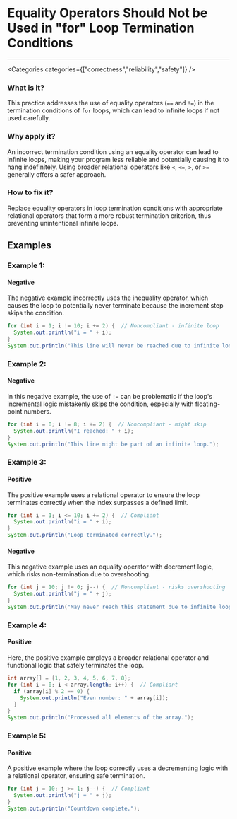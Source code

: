 

# Equality Operators Should Not be Used in "for" Loop Termination Conditions

<Severity severity={SeverityLevels.HIGH} />

---

<Categories categories={["correctness","reliability","safety"]} />

### What is it?
This practice addresses the use of equality operators (`==` and `!=`) in the termination conditions of `for` loops, which can lead to infinite loops if not used carefully.

### Why apply it?
An incorrect termination condition using an equality operator can lead to infinite loops, making your program less reliable and potentially causing it to hang indefinitely. Using broader relational operators like `<`, `<=`, `>`, or `>=` generally offers a safer approach.

### How to fix it?
Replace equality operators in loop termination conditions with appropriate relational operators that form a more robust termination criterion, thus preventing unintentional infinite loops.

## Examples

### Example 1:

<!-- #example -->

#### Negative

<!-- #example_negative_description -->
The negative example incorrectly uses the inequality operator, which causes the loop to potentially never terminate because the increment step skips the condition.

<!-- #example_negative_code -->
```java
for (int i = 1; i != 10; i += 2) {  // Noncompliant - infinite loop
  System.out.println("i = " + i);
}
System.out.println("This line will never be reached due to infinite loop.");
```

### Example 2:

<!-- #example -->

#### Negative

<!-- #example_negative_description -->
In this negative example, the use of `!=` can be problematic if the loop's incremental logic mistakenly skips the condition, especially with floating-point numbers.

<!-- #example_negative_code -->
```java
for (int i = 0; i != 8; i += 2) {  // Noncompliant - might skip
  System.out.println("I reached: " + i);
}
System.out.println("This line might be part of an infinite loop.");
```

### Example 3:

<!-- #example -->

#### Positive

<!-- #example_positive_description -->
The positive example uses a relational operator to ensure the loop terminates correctly when the index surpasses a defined limit.

<!-- #example_positive_code -->
```java
for (int i = 1; i <= 10; i += 2) {  // Compliant
  System.out.println("i = " + i);
}
System.out.println("Loop terminated correctly.");
```

#### Negative

<!-- #example_negative_description -->
This negative example uses an equality operator with decrement logic, which risks non-termination due to overshooting.

<!-- #example_negative_code -->
```java
for (int j = 10; j != 0; j--) {  // Noncompliant - risks overshooting
  System.out.println("j = " + j);
}
System.out.println("May never reach this statement due to infinite loop.");
```

### Example 4:

<!-- #example -->

#### Positive

<!-- #example_positive_description -->
Here, the positive example employs a broader relational operator and functional logic that safely terminates the loop.

<!-- #example_positive_code -->
```java
int array[] = {1, 2, 3, 4, 5, 6, 7, 8};
for (int i = 0; i < array.length; i++) {  // Compliant
  if (array[i] % 2 == 0) {
    System.out.println("Even number: " + array[i]);
  }
}
System.out.println("Processed all elements of the array.");
```

### Example 5:

<!-- #example -->

#### Positive

<!-- #example_positive_description -->
A positive example where the loop correctly uses a decrementing logic with a relational operator, ensuring safe termination.

<!-- #example_positive_code -->
```java
for (int j = 10; j >= 1; j--) {  // Compliant
  System.out.println("j = " + j);
}
System.out.println("Countdown complete.");
```